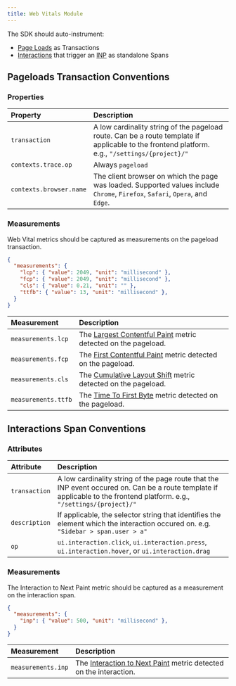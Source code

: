 ```yaml
---
title: Web Vitals Module
---
```


The SDK should auto-instrument:
- [Page Loads](#pageloads-transaction-conventions) as Transactions
- [Interactions](#interactions-span-conventions) that trigger an [INP](https://web.dev/articles/inp) as standalone Spans

## Pageloads Transaction Conventions

### Properties

| Property | Description |
|:--|:--|
| `transaction`           | A low cardinality string of the pageload route. Can be a route template if applicable to the frontend platform. e.g., `"/settings/{project}/"` |
| `contexts.trace.op`     | Always `pageload` |
| `contexts.browser.name` | The client browser on which the page was loaded. Supported values include `Chrome`, `Firefox`, `Safari`, `Opera`, and `Edge`. |

### Measurements

Web Vital metrics should be captured as measurements on the pageload transaction.
```json
{
  "measurements": {
    "lcp": { "value": 2049, "unit": "millisecond" },
    "fcp": { "value": 2049, "unit": "millisecond" },
    "cls": { "value": 0.21, "unit": "" },
    "ttfb": { "value": 13, "unit": "millisecond" },
  }
}
```

| Measurement | Description |
|:--|:--|
| `measurements.lcp`      | The [Largest Contentful Paint](https://web.dev/articles/lcp) metric detected on the pageload. |
| `measurements.fcp`      | The [First Contentful Paint](https://web.dev/articles/fcp) metric detected on the pageload. |
| `measurements.cls`      | The [Cumulative Layout Shift](https://web.dev/articles/cls) metric detected on the pageload. |
| `measurements.ttfb`     | The [Time To First Byte](https://web.dev/articles/ttfb) metric detected on the pageload. |

## Interactions Span Conventions

### Attributes

| Attribute | Description |
|:--|:--|
| `transaction`      | A low cardinality string of the page route that the INP event occured on. Can be a route template if applicable to the frontend platform. e.g., `"/settings/{project}/"` |
| `description`      | If applicable, the selector string that identifies the element which the interaction occured on. e.g. `"Sidebar > span.user > a"` |
| `op`               | `ui.interaction.click`, `ui.interaction.press`, `ui.interaction.hover`, or `ui.interaction.drag` |

### Measurements

The Interaction to Next Paint metric should be captured as a measurement on the interaction span.
```json
{
  "measurements": {
    "inp": { "value": 500, "unit": "millisecond" },
  }
}
```

| Measurement | Description |
|:--|:--|
| `measurements.inp` | The [Interaction to Next Paint](https://web.dev/articles/inp) metric detected on the interaction. |

